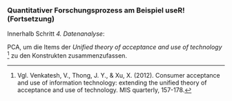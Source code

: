### Quantitativer Forschungsprozess am Beispiel useR! (Fortsetzung) 

Innerhalb Schritt *4. Datenanalyse*:

PCA, um die Items der *Unified theory of acceptance and use of technology* ^[Vgl. Venkatesh, V., Thong, J. Y., & Xu, X. (2012). Consumer acceptance and use of information technology: extending the unified theory of acceptance and use of technology. MIS quarterly, 157-178.] zu den Konstrukten zusammenzufassen.

